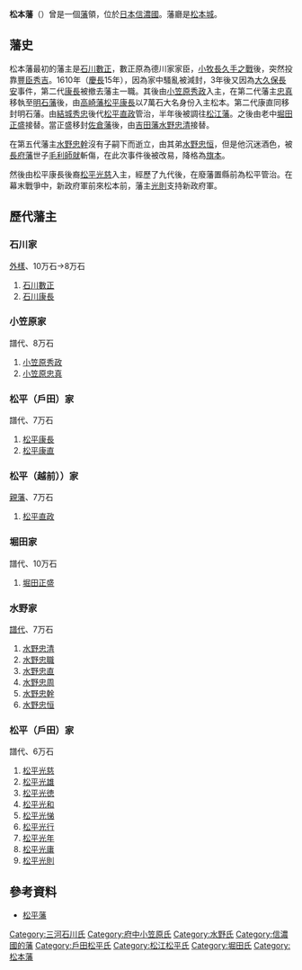 '''松本藩'''（{{jpn|j=松本藩|hg=まつもとはん|rm=Matsumoto han|f=y}}）曾是一個[[藩_(日本)|藩]]領，位於[[日本|日本]][[信濃國|信濃國]]。藩廳是[[松本城|松本城]]。

==藩史==
松本藩最初的藩主是[[石川數正|石川數正]]，數正原為德川家家臣，[[小牧長久手之戰|小牧長久手之戰]]後，突然投靠[[豐臣秀吉|豐臣秀吉]]。1610年（[[慶長|慶長]]15年），因為家中騷亂被減封，3年後又因為[[大久保長安|大久保長安]]事件，第二代[[石川康長|康長]]被撤去藩主一職。其後由[[小笠原秀政|小笠原秀政]]入主，在第二代藩主[[小笠原忠真|忠真]]移執至[[明石藩|明石藩]]後，由[[高崎藩|高崎藩]][[松平康長|松平康長]]以7萬石大名身份入主松本。第二代康直同移封明石藩。由[[結城秀忠|結城秀忠]]後代[[松平直政|松平直政]]管治，半年後被調往[[松江藩|松江藩]]。之後由老中[[堀田正盛|堀田正盛]]接替。當正盛移封[[佐倉藩|佐倉藩]]後，由[[吉田藩|吉田藩]][[水野忠清|水野忠清]]接替。

在第五代藩主[[水野忠幹|水野忠幹]]沒有子嗣下而逝立，由其弟[[水野忠恒_(大名)|水野忠恒]]，但是他沉迷酒色，被[[長府藩|長府藩]]世子[[毛利師就|毛利師就]]斬傷，在此次事件後被改易，降格為[[旗本|旗本]]。

然後由松平康長後裔[[松平光慈|松平光慈]]入主，經歷了九代後，在廢藩置縣前為松平管治。在幕末戰爭中，新政府軍前來松本前，藩主[[松平光則|光則]]支持新政府軍。

== 歷代藩主 ==
=== 石川家 ===
[[外樣大名|外樣]]、10万石→8万石
# [[石川數正|石川數正]]
# [[石川康長|石川康長]]

=== 小笠原家 ===
譜代、8万石
# [[小笠原秀政|小笠原秀政]]
# [[小笠原忠真|小笠原忠真]]

=== 松平（戶田）家 ===
譜代、7万石
# [[松平康長|松平康長]]
# [[松平庸直|松平康直]]

=== 松平（越前））家 ===
[[親藩|親藩]]、7万石
# [[松平直政|松平直政]]

=== 堀田家 ===
譜代、10万石
# [[堀田正盛|堀田正盛]]

=== 水野家 ===
[[譜代|譜代]]、7万石
# [[水野忠清|水野忠清]]
# [[水野忠職|水野忠職]]
# [[水野忠直|水野忠直]]
# [[水野忠周|水野忠周]]
# [[水野忠幹_(松本藩主)|水野忠幹]]
# [[水野忠恒_(大名)|水野忠恒]]

=== 松平（戶田）家 ===
譜代、6万石
# [[松平光慈|松平光慈]]
# [[松平光雄|松平光雄]]
# [[松平光徳|松平光徳]]
# [[松平光和|松平光和]]
# [[松平光悌|松平光悌]]
# [[松平光行|松平光行]]
# [[松平光年|松平光年]]
# [[松平光庸|松平光庸]]
# [[松平光則|松平光則]]

==參考資料==
*[https://web.archive.org/web/20120129053619/http://www.asahi-net.or.jp/~me4k-skri/han/hokuriku/matumoto.html 松平藩]

{{DEFAULTSORT:Matsumoto-han}}
{{江戶時代的藩}}
[[Category:三河石川氏|Category:三河石川氏]]
[[Category:府中小笠原氏|Category:府中小笠原氏]]
[[Category:水野氏|Category:水野氏]]
[[Category:信濃國的藩|Category:信濃國的藩]]
[[Category:戶田松平氏|Category:戶田松平氏]]
[[Category:松江松平氏|Category:松江松平氏]]
[[Category:堀田氏|Category:堀田氏]]
[[Category:松本藩|Category:松本藩]]